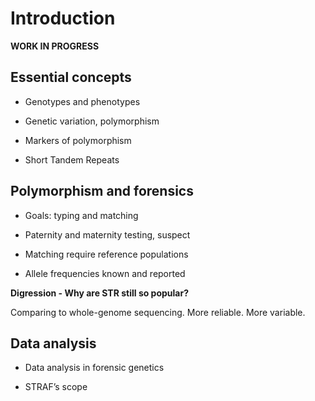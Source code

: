 # Introduction {#intro}

__WORK IN PROGRESS__

## Essential concepts {-}

* Genotypes and phenotypes

* Genetic variation, polymorphism

* Markers of polymorphism

* Short Tandem Repeats

## Polymorphism and forensics {-}

* Goals: typing and matching

* Paternity and maternity testing, suspect

* Matching require reference populations

* Allele frequencies known and reported

:::digression
__Digression - Why are STR still so popular?__

Comparing to whole-genome sequencing. More reliable. More variable.
:::

## Data analysis {-}

* Data analysis in forensic genetics

* STRAF's scope